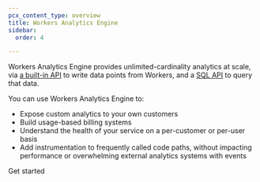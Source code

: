 ```yaml
---
pcx_content_type: overview
title: Workers Analytics Engine
sidebar:
  order: 4

---
```



Workers Analytics Engine provides unlimited-cardinality analytics at scale, via [a built-in API](/analytics/analytics-engine/get-started/) to write data points from Workers, and a [SQL API](/analytics/analytics-engine/sql-api/) to query that data.

You can use Workers Analytics Engine to:

* Expose custom analytics to your own customers
* Build usage-based billing systems
* Understand the health of your service on a per-customer or per-user basis
* Add instrumentation to frequently called code paths, without impacting performance or overwhelming external analytics systems with events

 <LinkButton variant="primary" href="/analytics/analytics-engine/get-started/">Get started</LinkButton>
